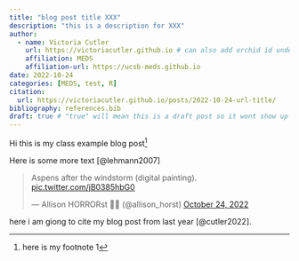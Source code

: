 ```yaml
---
title: "blog post title XXX"
description: "this is a description for XXX"
author:
  - name: Victoria Cutler
    url: https://victoriacutler.github.io # can also add orchid id under here
    affiliation: MEDS 
    affiliation-url: https://ucsb-meds.github.io
date: 2022-10-24
categories: [MEDS, test, R]
citation:
  url: https://victoriacutler.github.io/posts/2022-10-24-url-title/
bibliography: references.bib
draft: true # "true" will mean this is a draft post so it wont show up on my site
---
```


Hi this is my class example blog post[^1]

[^1]: here is my footnote 1

Here is some more text [@lehmann2007]

<blockquote class="twitter-tweet">

<p lang="en" dir="ltr">

Aspens after the windstorm (digital painting). <a href="https://t.co/jB0385hbG0">pic.twitter.com/jB0385hbG0</a>

</p>

--- Allison HORRORst 👻🎃 (@allison_horst) <a href="https://twitter.com/allison_horst/status/1584354776552116226?ref_src=twsrc%5Etfw">October 24, 2022</a>

</blockquote>

```{=html}
<script async src="https://platform.twitter.com/widgets.js" charset="utf-8"></script>
```
here i am giong to cite my blog post from last year [@cutler2022].
